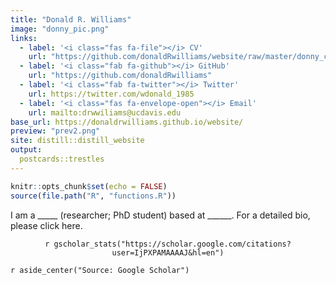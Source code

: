 ```yaml
---
title: "Donald R. Williams"
image: "donny_pic.png"
links:
  - label: '<i class="fas fa-file"></i> CV'
    url: "https://github.com/donaldRwilliams/website/raw/master/donny_cv.pdf"
  - label: '<i class="fab fa-github"></i> GitHub'
    url: "https://github.com/donaldRwilliams"
  - label: '<i class="fab fa-twitter"></i> Twitter'
    url: https://twitter.com/wdonald_1985
  - label: '<i class="fas fa-envelope-open"></i> Email'
    url: mailto:drwwiliams@ucdavis.edu
base_url: https://donaldrwilliams.github.io/website/
preview: "prev2.png"
site: distill::distill_website
output:
  postcards::trestles
---
```


```r
knitr::opts_chunk$set(echo = FALSE)
source(file.path("R", "functions.R"))
```

I am a _____ (researcher; PhD student) based at ______.  For a detailed bio, please click here.


<center>
`r gscholar_stats("https://scholar.google.com/citations?user=IjPXPAMAAAAJ&hl=en")`
</center>

`r aside_center("Source: Google Scholar")`